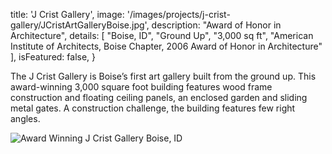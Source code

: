 
  title: 'J Crist Gallery',
  image: '/images/projects/j-crist-gallery/JCristArtGalleryBoise.jpg',
  description: "Award of Honor in Architecture",
  details: [
    "Boise, ID",
    "Ground Up",
    "3,000 sq ft",
    "American Institute of Architects, Boise Chapter, 2006 Award of Honor in Architecture"
  ],
  isFeatured: false,
}


The J Crist Gallery is Boise’s first art gallery built from the ground up. This award-winning 3,000 square foot building features wood frame construction and floating ceiling panels, an enclosed garden and sliding metal gates. A construction challenge, the building features few right angles.

![Award Winning J Crist Gallery Boise, ID](/images/projects/j-crist-gallery/JCristArtGalleryBoise.jpg)